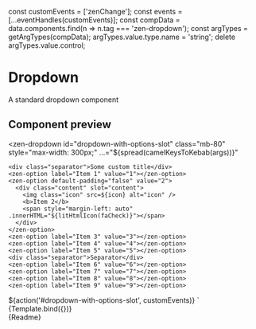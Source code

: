 
const customEvents = ['zenChange'];
const events = [...eventHandles(customEvents)];
const compData = data.components.find(n => n.tag === 'zen-dropdown');
const argTypes = getArgTypes(compData);
argTypes.value.type.name = 'string';
delete argTypes.value.control;

<Meta title="Forms/Dropdown" component="zen-dropdown" argTypes={argTypes} />

# Dropdown

A standard dropdown component

## Component preview

  <style>
    .icon {
      height: 1rem;
      margin-right: 0.5rem;
    }
    .content {
      display: flex;
      align-items: center;
      padding: 1rem;
    }
    zen-option {
      display: inline-block;
      max-width: 300px;
      width: 100%;
    }
    .separator {
      margin-top: 1rem;
      border-bottom: 1px solid;
      color: #0078cd;
      padding: 0 1rem;
    }
    ${styles}
  </style>
  <zen-dropdown
    id="dropdown-with-options-slot"
    class="mb-80"
    style="max-width: 300px;"
    ...="${spread(camelKeysToKebab(args))}"
  >
    <div class="separator">Some custom title</div>
    <zen-option label="Item 1" value="1"></zen-option>
    <zen-option default-padding="false" value="2">
      <div class="content" slot="content">
        <img class="icon" src=${icon} alt="icon" />
        <b>Item 2</b>
        <span style="margin-left: auto" .innerHTML="${litHtmlIcon(faCheck)}"></span>
      </div>
    </zen-option>
    <zen-option label="Item 3" value="3"></zen-option>
    <zen-option label="Item 4" value="4"></zen-option>
    <zen-option label="Item 5" value="5"></zen-option>
    <div class="separator">Separator</div>
    <zen-option label="Item 6" value="6"></zen-option>
    <zen-option label="Item 7" value="7"></zen-option>
    <zen-option label="Item 8" value="8"></zen-option>
    <zen-option label="Item 9" value="9"></zen-option>
  </zen-dropdown>
  ${action('#dropdown-with-options-slot', customEvents)}
`

<Canvas>
  <Story
    name="button"
    args={{
      ...getDefaultArgs(argTypes),
      value: '2',
    }}
  >
    {Template.bind({})}
  </Story>
</Canvas>

<Props story="button" />

<div class="stencildoc" />
<Description>{Readme}</Description>
